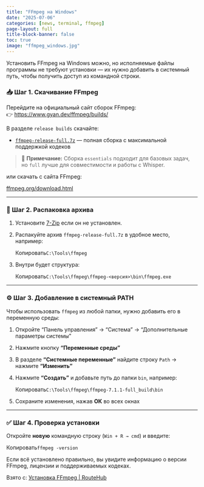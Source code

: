```yaml
---
title: "FFmpeg на Windows"
date: "2025-07-06"
categories: [news, terminal, ffmpeg]
page-layout: full
title-block-banner: false
toc: true
image: "ffmpeg_windows.jpg"
---
```


Установить FFmpeg на Windows можно, но исполняемые файлы программы не требуют установки — их нужно добавить в системный путь, чтобы получить доступ из командной строки.


### 📥 Шаг 1. Скачивание FFmpeg[](https://routehub.ru/guides/services/ustanovka-ffmpeg-na-windows#shag-1-skachivanie-ffmpeg)

Перейдите на официальный сайт сборок FFmpeg:  
👉 [https://www.gyan.dev/ffmpeg/builds/](https://www.gyan.dev/ffmpeg/builds/)

В разделе `release builds` скачайте:

- [`ffmpeg-release-full.7z`](https://www.gyan.dev/ffmpeg/builds/ffmpeg-release-full.7z) — полная сборка с максимальной поддержкой кодеков

> 📝 **Примечание:** Сборка `essentials` подходит для базовых задач, но `full` лучше для совместимости и работы с Whisper.

или скачать с сайта FFmpeg:

[ffmpeg.org/download.html](https://ffmpeg.org/download.html)

---

### 📂 Шаг 2. Распаковка архива[](https://routehub.ru/guides/services/ustanovka-ffmpeg-na-windows#shag-2-raspakovka-arhiva)

1. Установите [7-Zip](https://www.7-zip.org/) если он не установлен.
2. Распакуйте архив `ffmpeg-release-full.7z` в удобное место, например:
    
    Копировать`C:\Tools\ffmpeg`
    
3. Внутри будет структура:
    
    Копировать`C:\Tools\ffmpeg\ffmpeg-<версия>\bin\ffmpeg.exe`
    

---

### ⚙️ Шаг 3. Добавление в системный PATH[](https://routehub.ru/guides/services/ustanovka-ffmpeg-na-windows#shag-3-dobavlenie-v-siste)

Чтобы использовать `ffmpeg` из любой папки, нужно добавить его в переменную среды:

1. Откройте "Панель управления" → "Система" → "Дополнительные параметры системы"
2. Нажмите кнопку **"Переменные среды"**
3. В разделе **"Системные переменные"** найдите строку `Path` → нажмите **"Изменить"**
4. Нажмите **"Создать"** и добавьте путь до папки `bin`, например:
    
    Копировать`C:\Tools\ffmpeg\ffmpeg-7.1.1-full_build\bin`
    
5. Сохраните изменения, нажав **ОК** во всех окнах

---

### ✅ Шаг 4. Проверка установки[](https://routehub.ru/guides/services/ustanovka-ffmpeg-na-windows#shag-4-proverka-ustanovki)

Откройте **новую** командную строку (`Win + R → cmd`) и введите:

Копировать`ffmpeg -version`

Если всё установлено правильно, вы увидите информацию о версии FFmpeg, лицензии и поддерживаемых кодеках.

Взято с: [Установка FFmpeg | RouteHub](https://routehub.ru/guides/services/ustanovka-ffmpeg-na-windows)
